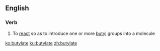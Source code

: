 ==English==

===Verb===
{{en-verb|butylat}}

# {{context|organic chemistry|lang=en}} To [[react]] so as to introduce one or more [[butyl]] groups into a molecule

[[ko:butylate]]
[[ku:butylate]]
[[zh:butylate]]